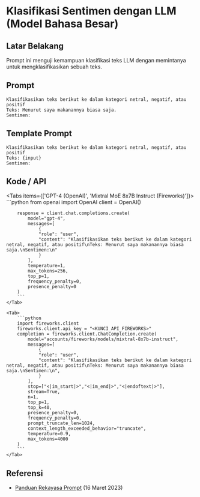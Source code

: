 
# Klasifikasi Sentimen dengan LLM (Model Bahasa Besar)


## Latar Belakang
Prompt ini menguji kemampuan klasifikasi teks LLM dengan memintanya untuk mengklasifikasikan sebuah teks.

## Prompt
```
Klasifikasikan teks berikut ke dalam kategori netral, negatif, atau positif
Teks: Menurut saya makanannya biasa saja.
Sentimen:
```

## Template Prompt
```
Klasifikasikan teks berikut ke dalam kategori netral, negatif, atau positif
Teks: {input}
Sentimen:
```

## Kode / API

<Tabs items={['GPT-4 (OpenAI)', 'Mixtral MoE 8x7B Instruct (Fireworks)']}>
    <Tab>
        ```python
        from openai import OpenAI
        client = OpenAI()

        response = client.chat.completions.create(
            model="gpt-4",
            messages=[
                {
                "role": "user",
                "content": "Klasifikasikan teks berikut ke dalam kategori netral, negatif, atau positif\nTeks: Menurut saya makanannya biasa saja.\nSentimen:\n"
                }
            ],
            temperature=1,
            max_tokens=256,
            top_p=1,
            frequency_penalty=0,
            presence_penalty=0
        )
        ```
    </Tab>

    <Tab>
        ```python
        import fireworks.client
        fireworks.client.api_key = "<KUNCI_API_FIREWORKS>"
        completion = fireworks.client.ChatCompletion.create(
            model="accounts/fireworks/models/mixtral-8x7b-instruct",
            messages=[
                {
                "role": "user",
                "content": "Klasifikasikan teks berikut ke dalam kategori netral, negatif, atau positif\nTeks: Menurut saya makanannya biasa saja.\nSentimen:\n",
                }
            ],
            stop=["<|im_start|>","<|im_end|>","<|endoftext|>"],
            stream=True,
            n=1,
            top_p=1,
            top_k=40,
            presence_penalty=0,
            frequency_penalty=0,
            prompt_truncate_len=1024,
            context_length_exceeded_behavior="truncate",
            temperature=0.9,
            max_tokens=4000
        )
        ```
    </Tab>
</Tabs>

## Referensi
- [Panduan Rekayasa Prompt](https://www.promptingguide.ai/introduction/examples#text-classification) (16 Maret 2023)

